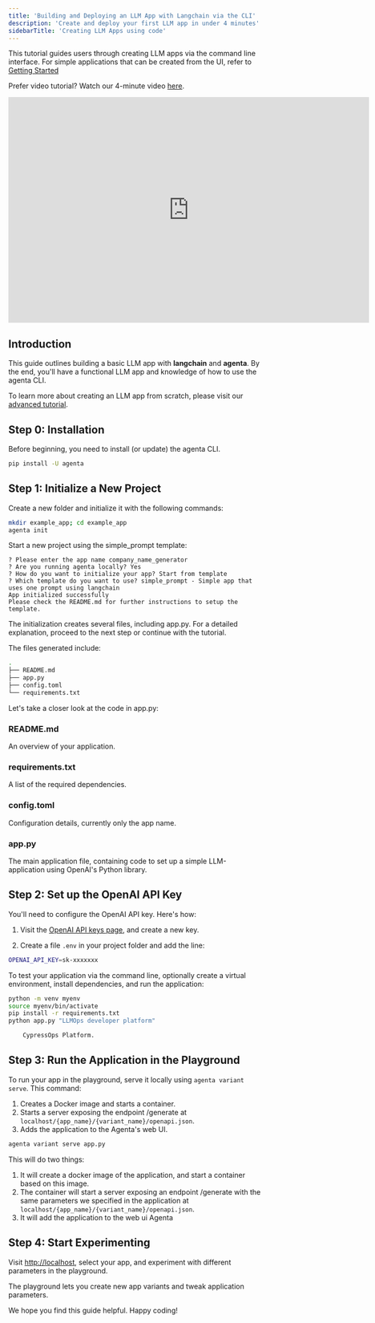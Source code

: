 ```yaml
---
title: 'Building and Deploying an LLM App with Langchain via the CLI'
description: 'Create and deploy your first LLM app in under 4 minutes'
sidebarTitle: 'Creating LLM Apps using code'
---
```


<Note>This tutorial guides users through creating LLM apps via the command line interface. For simple applications that can be created from the UI, refer to [Getting Started](/quickstart/getting-started-code) </Note>

Prefer video tutorial? Watch our 4-minute video [here](https://youtu.be/nggaRwDZM-0).


<iframe width="720" height="450" src="https://www.youtube.com/embed/nggaRwDZM-0?si=1m5Fhz4JHqgslGLC" title="YouTube video player" frameBorder="0" allow="accelerometer; autoplay; clipboard-write; encrypted-media; gyroscope; picture-in-picture; web-share" allowFullScreen></iframe>

## Introduction

This guide outlines building a basic LLM app with **langchain** and **agenta**. By the end, you'll have a functional LLM app and knowledge of how to use the agenta CLI.

To learn more about creating an LLM app from scratch, please visit our [advanced tutorial](/tutorials/first-app-with-langchain).

## Step 0: Installation

Before beginning, you need to install (or update) the agenta CLI.

```bash
pip install -U agenta
```

## Step 1: Initialize a New Project

Create a new folder and initialize it with the following commands:

```bash
mkdir example_app; cd example_app
agenta init
```

Start a new project using the simple_prompt template:

````
? Please enter the app name company_name_generator
? Are you running agenta locally? Yes
? How do you want to initialize your app? Start from template
? Which template do you want to use? simple_prompt - Simple app that uses one prompt using langchain
App initialized successfully
Please check the README.md for further instructions to setup the template.
````

The initialization creates several files, including app.py. For a detailed explanation, proceed to the next step or continue with the tutorial.

<Accordion title="Understand the Generated Code">

The files generated include:

```bash
.
├── README.md
├── app.py
├── config.toml
└── requirements.txt
```

Let's take a closer look at the code in app.py:

### README.md
An overview of your application.

### requirements.txt
A list of the required dependencies.

### config.toml
Configuration details, currently only the app name.

### app.py
The main application file, containing code to set up a simple LLM-application using OpenAI's Python library.
</Accordion>

## Step 2: Set up the OpenAI API Key

You'll need to configure the OpenAI API key. Here's how:

1. Visit the [OpenAI API keys page](https://platform.openai.com/account/api-keys), and create a new key. 

2. Create a file `.env` in your project folder and add the line:
```bash
OPENAI_API_KEY=sk-xxxxxxx
```

<Accordion title="(Optional Step) Run the application from the CLI">

To test your application via the command line, optionally create a virtual environment, install dependencies, and run the application:

```bash
python -m venv myenv
source myenv/bin/activate
pip install -r requirements.txt
python app.py "LLMOps developer platform"

    CypressOps Platform.
```

</Accordion>

## Step 3: Run the Application in the Playground

To run your app in the playground, serve it locally using `agenta variant serve`. This command:

1. Creates a Docker image and starts a container.
2. Starts a server exposing the endpoint /generate at `localhost/{app_name}/{variant_name}/openapi.json`.
3. Adds the application to the Agenta's web UI.

```bash
agenta variant serve app.py
```

This will do two things:
1. It will create a docker image of the application, and start a container based on this image.
2. The container will start a server exposing an endpoint /generate with the same parameters we specified in the application at `localhost/{app_name}/{variant_name}/openapi.json`.
3. It will add the application to the web ui Agenta

## Step 4: Start Experimenting

Visit [http://localhost](http://localhost), select your app, and experiment with different parameters in the playground.

The playground lets you create new app variants and tweak application parameters.

We hope you find this guide helpful. Happy coding!
